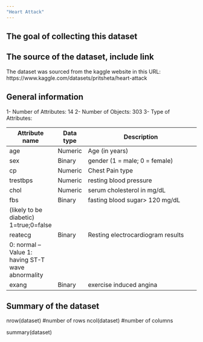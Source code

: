 ---
"Heart Attack"
---








## The goal of collecting this dataset 




## The source of the dataset, include link\URL 

The dataset was sourced from the kaggle website in this URL:
https://www.kaggle.com/datasets/pritsheta/heart-attack 

## General information 

1- Number of Attributes: 14
2- Number of Objects: 303
3- Type of Attributes:

| Attribute name    | Data type |            Description                           |
|-------------------|-----------|--------------------------------------------------|
|age                |Numeric    |Age (in years)                                    |
|sex                |Binary     |gender (1 = male; 0 = female)                     |
|cp                 |Numeric    |Chest Pain type                                   |
|trestbps           |Numeric    |resting blood pressure                            |
|chol               |Numeric    |serum cholesterol in mg/dL                        |
|fbs                |Binary     |fasting blood sugar> 120 mg/dL 
                                (likely to be diabetic) 1=true;0=false             |
|reatecg            |Binary     |Resting electrocardiogram results  
                                 0: normal -- Value 1: having ST-T wave abnormality|
|exang              |Binary     | exercise induced angina                          |











## Summary of the dataset
nrow(dataset) #number of rows
ncol(dataset) #number of columns

summary(dataset)
